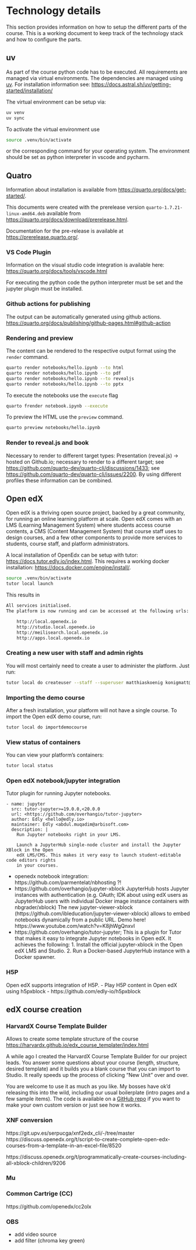 # Technology details {#sec-technology-details}
This section provides information on how to setup the different parts of the course. This is a working document to keep track of the technology stack and how to configure the parts.

## uv
As part of the course python code has to be executed. All requirements are managed via virtual environments. The dependencies are managed using [uv](https://docs.astral.sh/uv/). For installation information see: <https://docs.astral.sh/uv/getting-started/installation/> 

The virtual environment can be setup via:
```bash
uv venv
uv sync
```

To activate the virtual environment use
```bash
source .venv/bin/activate
```
or the corresponding command for your operating system. The environment should be set as python interpreter in vscode and pycharm.


## Quatro
Information about installation is available from
<https://quarto.org/docs/get-started/>.

This documents were created with the prerelease version `quarto-1.7.21-linux-amd64.deb` available from 
<https://quarto.org/docs/download/prerelease.html>.

Documentation for the pre-release is available at 
<https://prerelease.quarto.org/>.

### VS Code Plugin
Information on the visual studio code integration is available here:
<https://quarto.org/docs/tools/vscode.html>

For executing the python code the python interpreter must be set and the jupyter plugin must be installed.

### Github actions for publishing
The output can be automatically generated using github actions.
<https://quarto.org/docs/publishing/github-pages.html#github-action>


### Rendering and preview
The content can be rendered to the respective output format using the `render` command.
```bash
quarto render notebooks/hello.ipynb --to html
quarto render notebooks/hello.ipynb --to pdf
quarto render notebooks/hello.ipynb --to revealjs
quarto render notebooks/hello.ipynb --to pptx
```

To execute the notebooks use the `execute` flag
```bash
quarto frender notebook.ipynb --execute
```

To preview the HTML use the `preview` command.
```bash
quarto preview notebooks/hello.ipynb
```

### Render to reveal.js and book
Necessary to render to different target types:
Presentation (reveal.js) -> hosted on Github.io; necessary to render to a different target;
  see <https://github.com/quarto-dev/quarto-cli/discussions/1433>; see <https://github.com/quarto-dev/quarto-cli/issues/2200>.
  By using different profiles these information can be combined.


## Open edX
Open edX is a thriving open source project, backed by a great community, for running an online learning platform at scale. Open edX comes with an LMS (Learning Management System) where students access course contents, a CMS (Content Management System) that course staff uses to design courses, and a few other components to provide more services to students, course staff, and platform administrators.

A local installation of OpenEdx can be setup with tutor: <https://docs.tutor.edly.io/index.html>. This requires a working docker installation: <https://docs.docker.com/engine/install/>.

```bash
source .venv/bin/activate
tutor local launch
```
This results in 
```bash
All services initialised.
The platform is now running and can be accessed at the following urls:

    http://local.openedx.io
    http://studio.local.openedx.io
    http://meilisearch.local.openedx.io
    http://apps.local.openedx.io
```

### Creating a new user with staff and admin rights
You will most certainly need to create a user to administer the platform. Just run:
```bash
tutor local do createuser --staff --superuser matthiaskoenig konigmatt@googlemail.com
```

### Importing the demo course
After a fresh installation, your platform will not have a single course. To import the Open edX demo course, run:
```bash
tutor local do importdemocourse
```

### View status of containers
You can view your platform’s containers:
```bash
tutor local status
```

### Open edX notebook/jupyter integration

Tutor plugin for running Jupyter notebooks.
```
- name: jupyter
  src: tutor-jupyter>=19.0.0,<20.0.0
  url: <https://github.com/overhangio/tutor-jupyter>
  author: Edly <hello@edly.io>
  maintainer: Edly <abdul.muqadim@arbisoft.com>
  description: |
    Run Jupyter notebooks right in your LMS.

    Launch a JupyterHub single-node cluster and install the Jupyter XBlock in the Open
    edX LMS/CMS. This makes it very easy to launch student-editable code editors rights
    in your courses.
```

- openedx notebook integration: https://github.com/parmentelat/nbhosting ?!
- https://github.com/overhangio/jupyter-xblock 
JupyterHub hosts Jupyter instances with authentication (e.g. OAuth; IDK about using edX users as JupyterHub users with individual Docker image instance containers with nbgrader/xblock)
The new jupyter-viewer-xblock (https://github.com/ibleducation/jupyter-viewer-xblock) allows to embed notebooks dynamically from a public URL.
Demo here! https://www.youtube.com/watch?v=K8jhWgQnxvI
- https://github.com/overhangio/tutor-jupyter; This is a plugin for Tutor that makes it easy to integrate Jupyter notebooks in Open edX. It achieves the following: 1. Install the official jupyter-xblock in the Open edX LMS and Studio. 2. Run a Docker-based JupyterHub instance with a Docker spawner.

### H5P
Open edX supports integration of H5P.
- Play H5P content in Open edX using h5pxblock
- https://github.com/edly-io/h5pxblock


## edX course creation
### HarvardX Course Template Builder 
Allows to create some template structure of the course
<https://harvardx.github.io/edx_course_templater/index.html>

A while ago I created the HarvardX Course Template Builder for our project leads. You answer some questions about your course (length, structure, desired template) and it builds you a blank course that you can import to Studio. It really speeds up the process of clicking “New Unit” over and over.

You are welcome to use it as much as you like. My bosses have ok’d releasing this into the wild, including our usual boilerplate (intro pages and a few sample items). The code is available on a [GitHub repo](https://github.com/HarvardX/edx_course_templater) if you want to make your own custom version or just see how it works.

### XNF conversion
https://git.upv.es/serpucga/xnf2edx_cli/-/tree/master
https://discuss.openedx.org/t/script-to-create-complete-open-edx-courses-from-a-template-in-an-excel-file/8520

https://discuss.openedx.org/t/programmatically-create-courses-including-all-xblock-children/9206

### Mu


### Common Cartrige (CC)
https://github.com/openedx/cc2olx


### OBS
- add video source
- add filter (chroma key green)